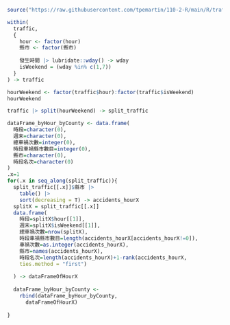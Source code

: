 
```r
source("https://raw.githubusercontent.com/tpemartin/110-2-R/main/R/traffice-accidents2.R")
```

```r

within(
  traffic,
  {
    hour <- factor(hour)
    縣市 <- factor(縣市)
    
    發生時間 |> lubridate::wday() -> wday
    isWeekend = (wday %in% c(1,7))
  }
) -> traffic

hourWeekend <- factor(traffic$hour):factor(traffic$isWeekend)
hourWeekend

traffic |> split(hourWeekend) -> split_traffic

dataFrame_byHour_byCounty <- data.frame(
  時段=character(0),
  週末=character(0),
  總車禍次數=integer(0),
  時段車禍縣市數目=integer(0),
  縣市=character(0),
  時段名次=character(0)
)
.x=1
for(.x in seq_along(split_traffic)){
  split_traffic[[.x]]$縣市 |>
    table() |> 
    sort(decreasing = T) -> accidents_hourX
  splitX = split_traffic[[.x]]
  data.frame(
    時段=splitX$hour[[1]],
    週末=splitX$isWeekend[[1]],
    總車禍次數=nrow(splitX),
    時段車禍縣市數目=length(accidents_hourX[accidents_hourX!=0]),
    車禍次數=as.integer(accidents_hourX),
    縣市=names(accidents_hourX),
    時段名次=length(accidents_hourX)+1-rank(accidents_hourX,
    ties.method = "first")
    
  ) -> dataFrameOfHourX
  
  dataFrame_byHour_byCounty <- 
    rbind(dataFrame_byHour_byCounty,
      dataFrameOfHourX)
  
}

```
